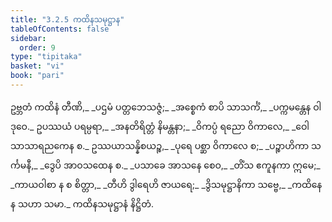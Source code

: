 ```yaml
---
title: "3.2.5 ကထိနသမုဋ္ဌာန"
tableOfContents: false
sidebar:
  order: 9
type: "tipitaka"
basket: "vi"
book: "pari"
---
```



<DynamicBreadcrumb />

<Division number="262" book="pari">

<Paragraph number="1116" type="verses" book="pari">
ဥဗ္ဘတံ ကထိနံ တီဏိ,_  
_ပဌမံ ပတ္တဘေသဇ္ဇံ;_  
_အစ္စေကံ စာပိ သာသင်္ကံ,_  
_ပက္ကမန္တေန ဝါ ဒုဝေ._  

</Paragraph>

<Paragraph number="1117" type="verses" book="pari">
ဥပဿယံ ပရမ္ပရာ,_  
_အနတိရိတ္တံ နိမန္တနာ;_  
_ဝိကပ္ပံ ရညော ဝိကာလေ,_  
_ဝေါသာသာရညကေန စ._  

</Paragraph>

<Paragraph number="1118" type="verses" book="pari">
ဥဿယာသန္နိစယဉ္စ,_  
_ပုရေ ပစ္ဆာ ဝိကာလေ စ;_  
_ပဉ္စာဟိကာ သင်္ကမနီ,_  
_ဒွေပိ အာဝသထေန စ._  

</Paragraph>

<Paragraph number="1119" type="verses" book="pari">
_ပသာခေ အာသနေ စေဝ,_  
_တိံသ ဧကူနကာ ဣမေ;_  
_ကာယဝါစာ န စ စိတ္တာ,_  
_တီဟိ ဒွါရေဟိ ဇာယရေ;_  
_ဒွိသမုဋ္ဌာနိကာ သဗ္ဗေ,_  
_ကထိနေန သဟာ သမာ._  


</Paragraph>
</Division>

<Paragraph number="1120" type="center" book="pari">
ကထိနသမုဋ္ဌာနံ နိဋ္ဌိတံ.
</Paragraph>